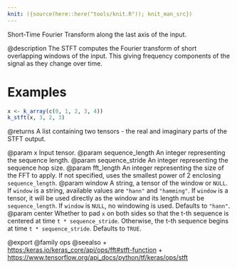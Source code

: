```yaml
---
knit: ({source(here::here("tools/knit.R")); knit_man_src})
---
```

Short-Time Fourier Transform along the last axis of the input.

@description
The STFT computes the Fourier transform of short overlapping windows of the
input. This giving frequency components of the signal as they change over
time.

# Examples
```r
x <- k_array(c(0, 1, 2, 3, 4))
k_stft(x, 3, 2, 3)
```

@returns
A list containing two tensors - the real and imaginary parts of the
STFT output.

@param x Input tensor.
@param sequence_length An integer representing the sequence length.
@param sequence_stride An integer representing the sequence hop size.
@param fft_length An integer representing the size of the FFT to apply. If not
    specified, uses the smallest power of 2 enclosing `sequence_length`.
@param window A string, a tensor of the window or `NULL`. If `window` is a
    string, available values are `"hann"` and `"hamming"`. If `window`
    is a tensor, it will be used directly as the window and its length
    must be `sequence_length`. If `window` is `NULL`, no windowing is
    used. Defaults to `"hann"`.
@param center Whether to pad `x` on both sides so that the t-th sequence is
    centered at time `t * sequence_stride`. Otherwise, the t-th sequence
    begins at time `t * sequence_stride`. Defaults to `TRUE`.

@export
@family ops
@seealso
+ <https:/keras.io/keras_core/api/ops/fft#stft-function>
+ <https://www.tensorflow.org/api_docs/python/tf/keras/ops/stft>

